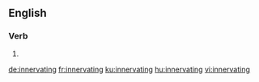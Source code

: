 ==English==

===Verb===
{{head|en|present participle}}

# {{present participle of|innervate|lang=en}}

[[de:innervating]]
[[fr:innervating]]
[[ku:innervating]]
[[hu:innervating]]
[[vi:innervating]]
